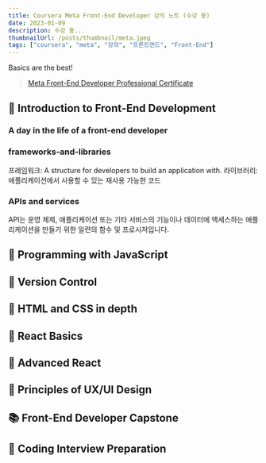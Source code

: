 ```yaml
---
title: Coursera Meta Front-End Developer 강의 노트 (수강 중)
date: 2023-01-09
description: 수강 중...
thumbnailUrl: /posts/thumbnail/meta.jpeg
tags: ["coursera", "meta", "강의", "프론트엔드", "Front-End"]
---
```


Basics are the best!

> [Meta Front-End Developer Professional Certificate](https://www.coursera.org/professional-certificates/meta-front-end-developer)

## 📓 Introduction to Front-End Development

### A day in the life of a front-end developer

### frameworks-and-libraries

프레임워크: A structure for developers to build an application with.
라이브러리: 애플리케이션에서 사용할 수 있는 재사용 가능한 코드

### APIs and services

API는 운영 체제, 애플리케이션 또는 기타 서비스의 기능이나 데이터에 액세스하는 애플리케이션을 만들기 위한 일련의 함수 및 프로시저입니다.

## 📔 Programming with JavaScript

## 📒 Version Control

## 📕 HTML and CSS in depth

## 📗 React Basics

## 📘 Advanced React

## 📙 Principles of UX/UI Design

## 📚 Front-End Developer Capstone

## 📖 Coding Interview Preparation
